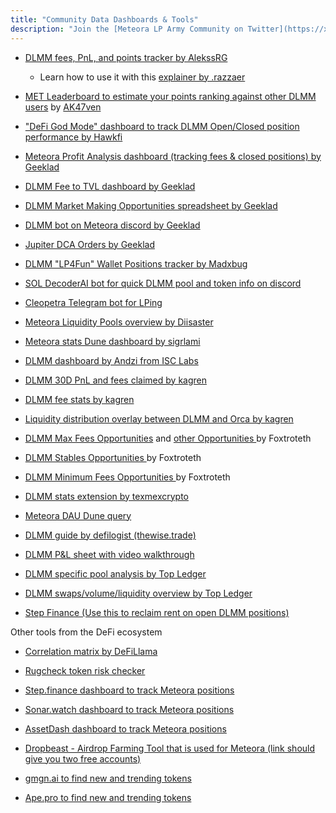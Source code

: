 ```yaml
---
title: "Community Data Dashboards & Tools"
description: "Join the [Meteora LP Army Community on Twitter](https://x.com/i/communities/1815757186103959852) to discover more tools and strategies!"
---
```


* [DLMM fees, PnL, and points tracker by AlekssRG](https://met-aleksrgs-projects.vercel.app/)

  * Learn how to use it with this [explainer by .razzaer](https://youtu.be/QoqSojSU9bA?feature=shared)

* [MET Leaderboard](https://metleaderboard.com/)[ to estimate your points ranking against other DLMM users](https://metleaderboard.com/) by [AK47ven](https://x.com/AK47ven)

* ["DeFi God Mode" dashboard to track DLMM Open/Closed position performance by Hawkfi](https://simulate.hawksight.co/DeFi_God_Mode)

* [Meteora Profit Analysis dashboard (tracking fees & closed positions) by Geeklad](https://geeklad.github.io/meteora-profit-analysis/)

* [DLMM Fee to TVL dashboard by Geeklad](https://dune.com/geeklad/meteora-dlmm-fee-to-tvl)

* [DLMM Market Making Opportunities spreadsheet by Geeklad](https://docs.google.com/spreadsheets/d/1uMj43pCdVwhDKEswCTbe47LfbmI0CRlmFisDtWaFFyc/edit#gid=1950288549)

* [DLMM bot on Meteora discord by Geeklad](https://discord.com/channels/841152225564950528/1240680906923049080)

* [Jupiter DCA Orders by Geeklad](https://dune.com/geeklad/jupiter-dca-orders)

* [DLMM "LP4Fun" Wallet Positions tracker by Madxbug](https://lp4fun.vercel.app/)

* [SOL DecoderAI bot for quick DLMM pool and token info on discord](https://aidocs.soldecoder.app/)

* [Cleopetra Telegram bot for LPing](https://x.com/cleopetrafun/status/1881816067179442612)

* [Meteora Liquidity Pools overview by Diisaster](https://meteora-overview.vercel.app/)

* [Meteora stats Dune dashboard by sigrlami](https://dune.com/sigrlami/meteora-overview)

* [DLMM dashboard by Andzi from ISC Labs](https://dashboard.isc.money/meteora_dlmm_ui)

* [DLMM 30D PnL and fees claimed by kagren](https://dune.com/kagren0/dlmm-pnl-v4-wallet-leaderboard-last-30-days)

* [DLMM fee stats by kagren](https://dune.com/kagren0/dlmm-fee-stats)

* [Liquidity distribution overlay between DLMM and Orca by kagren](https://dune.com/kagren0/liquidity-distribution-overlay)

* [DLMM Max Fees Opportunities](https://lookerstudio.google.com/u/0/reporting/e36054dd-ffc0-4ef4-b8ab-4d10f7ab4cda/page/wmP0D) and [other Opportunities ](https://linktr.ee/dlmmbyfoxy)by Foxtroteth

* [DLMM Stables Opportunities ](https://lookerstudio.google.com/u/0/reporting/7b482626-c605-4e08-896f-ad2f076d4b95/page/wmP0D)by Foxtroteth

* [DLMM Minimum Fees Opportunities ](https://lookerstudio.google.com/u/0/reporting/6330b435-9e02-4796-b2e7-dba36d52b572/page/wmP0D)by Foxtroteth

* [DLMM stats extension by texmexcrypto](https://x.com/texmexcrypto/status/1883237422299025525)

* [Meteora DAU Dune query](https://dune.com/queries/3177520)

* [DLMM guide by defilogist (thewise.trade)](https://thewise.trade/dlmm-guide/)

* [DLMM P\&L sheet with video walkthrough](<https://docs.google.com/spreadsheets/d/1RIlAb-eilVWUVzruDUWR7Sidt8LI-GB1VIBhiKC_ccI/edit?usp=sharing >)

* [DLMM specific pool analysis by Top Ledger](https://analytics.topledger.xyz/raccoons/public/dashboards/iulfIFOABmT6Ls1Sl6xqywc3GFHz9adyy2NBg8Ot?p_Pool%20Address=8ZBbyDGErfqvY65fRZnm6dtQBe3REuAPqzRN7819fzeW)

* [DLMM swaps/volume/liquidity overview by Top Ledger](https://analytics.topledger.xyz/raccoons/public/dashboards/kA7Ui3mu47TluPqeBzm8b8GQxKoltSn3cTuWW4Gr)

* [Step Finance (Use this to reclaim rent on open DLMM positions)](https://app.step.finance/en/account-tools)

Other tools from the DeFi ecosystem

* [Correlation matrix by DeFiLlama](https://defillama.com/correlation?coin=bitcoin\&coin=solana\&coin=jupiter-exchange-solana\&coin=bonk\&coin=dogwifcoin\&coin=drift-protocol\&coin=wen-4\&coin=ethereum\&coin=socean-staked-sol)

* [Rugcheck token risk checker](<https://rugcheck.xyz/ >)

* [Step.finance dashboard to track Meteora positions](https://app.step.finance/#/dashboard)

* [Sonar.watch dashboard to track Meteora positions](https://sonar.watch/)

* [AssetDash dashboard to track Meteora positions](https://www.assetdash.com/)

* [Dropbeast - Airdrop Farming Tool that is used for Meteora (link should give you two free accounts)](https://app.dropbeast.xyz/referrals?referralCode=4b11a585f3)

* [gmgn.ai to find new and trending tokens](https://gmgn.ai/?chain=sol)

* [Ape.pro to find new and trending tokens](https://ape.pro/)
